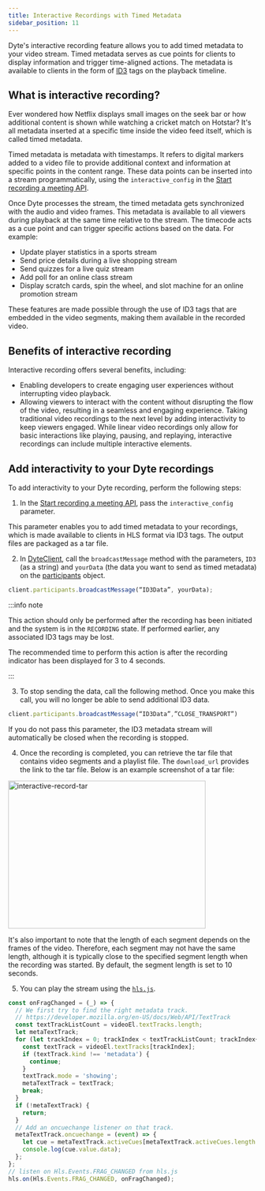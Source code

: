 ```yaml
---
title: Interactive Recordings with Timed Metadata
sidebar_position: 11
---
```


Dyte's interactive recording feature allows you to add timed metadata to your video stream. Timed metadata serves as cue points for clients to display information and trigger time-aligned actions. The metadata is available to clients in the form of [ID3](https://en.wikipedia.org/wiki/ID3) tags on the playback timeline.

## What is interactive recording?

Ever wondered how Netflix displays small images on the seek bar or how additional content is shown while watching a cricket match on Hotstar? It's all metadata inserted at a specific time inside the video feed itself, which is called timed metadata.

Timed metadata is metadata with timestamps. It refers to digital markers added to a video file to provide additional context and information at specific points in the content range. These data points can be inserted into a stream programmatically, using the `interactive_config` in the [Start recording a meeting API](/api#/operations/start_recording).

Once Dyte processes the stream, the timed metadata gets synchronized with the audio and video frames. This metadata is available to all viewers during playback at the same time relative to the stream. The timecode acts as a cue point and can trigger specific actions based on the data. For example:

- Update player statistics in a sports stream
- Send price details during a live shopping stream
- Send quizzes for a live quiz stream
- Add poll for an online class stream
- Display scratch cards, spin the wheel, and slot machine for an online promotion stream

These features are made possible through the use of ID3 tags that are embedded in the video segments, making them available in the recorded video.

## Benefits of interactive recording

Interactive recording offers several benefits, including:

- Enabling developers to create engaging user experiences without interrupting video playback.
- Allowing viewers to interact with the content without disrupting the flow of the video, resulting in a seamless and engaging experience.
  Taking traditional video recordings to the next level by adding interactivity to keep viewers engaged. While linear video recordings only allow for basic interactions like playing, pausing, and replaying, interactive recordings can include multiple interactive elements.

## Add interactivity to your Dyte recordings

To add interactivity to your Dyte recording, perform the following steps:

1. In the [Start recording a meeting API](/api#/operations/start_recording), pass the `interactive_config` parameter.

This parameter enables you to add timed metadata to your recordings, which is made available to clients in HLS format via ID3 tags. The output files are packaged as a tar file.

2. In [DyteClient](/web-core/reference/DyteClient), call the `broadcastMessage` method with the parameters, `ID3` (as a string) and `yourData` (the data you want to send as timed metadata) on the [participants](/web-core/reference/DyteClient#module_DyteClient+participants) object.

```ts
client.participants.broadcastMessage(“ID3Data”, yourData);
```

:::info note

This action should only be performed after the recording has been initiated and the system is in the `RECORDING` state. If performed earlier, any associated ID3 tags may be lost.

The recommended time to perform this action is after the recording indicator has been displayed for 3 to 4 seconds.

:::

3. To stop sending the data, call the following method. Once you make this call, you will no longer be able to send additional ID3 data.

```ts
client.participants.broadcastMessage(“ID3Data”,”CLOSE_TRANSPORT”)
```

If you do not pass this parameter, the ID3 metadata stream will automatically be closed when the recording is stopped.

4. Once the recording is completed, you can retrieve the tar file that contains video segments and a playlist file. The `download_url` provides the link to the tar file. Below is an example screenshot of a tar file:

<img
  src="/img/coming-soon.png"
  width="400"
  height="300"
  alt="interactive-record-tar"
  className="interactive-record-tar-file"
/>

It's also important to note that the length of each segment depends on the frames of the video. Therefore, each segment may not have the same length, although it is typically close to the specified segment length when the recording was started. By default, the segment length is set to 10 seconds.

5. You can play the stream using the [`hls.js`](https://github.com/video-dev/hls.js/).

```js
const onFragChanged = (_) => {
  // We first try to find the right metadata track.
  // https://developer.mozilla.org/en-US/docs/Web/API/TextTrack
  const textTrackListCount = videoEl.textTracks.length;
  let metaTextTrack;
  for (let trackIndex = 0; trackIndex < textTrackListCount; trackIndex++) {
    const textTrack = videoEl.textTracks[trackIndex];
    if (textTrack.kind !== 'metadata') {
      continue;
    }
    textTrack.mode = 'showing';
    metaTextTrack = textTrack;
    break;
  }
  if (!metaTextTrack) {
    return;
  }
  // Add an oncuechange listener on that track.
  metaTextTrack.oncuechange = (event) => {
    let cue = metaTextTrack.activeCues[metaTextTrack.activeCues.length - 1];
    console.log(cue.value.data);
  };
};
// listen on Hls.Events.FRAG_CHANGED from hls.js
hls.on(Hls.Events.FRAG_CHANGED, onFragChanged);
```
